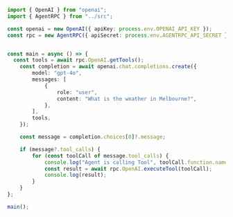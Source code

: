 ```ts
import { OpenAI } from "openai";
import { AgentRPC } from "../src";

const openai = new OpenAI({ apiKey: process.env.OPENAI_API_KEY });
const rpc = new AgentRPC({ apiSecret: process.env.AGENTRPC_API_SECRET });


const main = async () => {
  const tools = await rpc.OpenAI.getTools();
    const completion = await openai.chat.completions.create({
        model: "gpt-4o",
        messages: [
            {
                role: "user",
                content: "What is the weather in Melbourne?",
            },
        ],
        tools,
    });

    const message = completion.choices[0]?.message;

    if (message?.tool_calls) {
        for (const toolCall of message.tool_calls) {
            console.log("Agent is calling Tool", toolCall.function.name);
            const result = await rpc.OpenAI.executeTool(toolCall);
            console.log(result);
        }
    }
};

main();

```